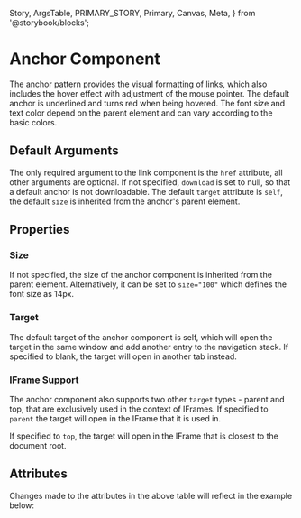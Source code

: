   Story,
  ArgsTable,
  PRIMARY_STORY,
  Primary,
  Canvas,
  Meta,
} from '@storybook/blocks';


<Meta of={AnchorStories} />

# Anchor Component

The anchor pattern provides the visual formatting of links, which also includes the hover effect with adjustment of the mouse pointer.
The default anchor is underlined and turns red when being hovered. The font size and text color depend on the parent element and can vary according to the basic colors.

## Default Arguments

<Canvas columns={3} withSource="open" withToolbar={false}>
  <Story id="components-interaction-anchor--story-010-default" />
</Canvas>

The only required argument to the link component is the `href` attribute, all other arguments are optional.
If not specified, `download` is set to null, so that a default anchor is not downloadable.
The default `target` attribute is `self`, the default `size` is inherited from the anchor's parent element.

## Properties

### Size

<Canvas columns={3} withSource="open" withToolbar={false}>
  <Story id="components-interaction-anchor--story-020-size-100" />
</Canvas>

If not specified, the size of the anchor component is inherited from the parent element.
Alternatively, it can be set to `size="100"` which defines the font size as 14px.

### Target

<Canvas columns={3} withSource="open" withToolbar={false}>
  <Story id="components-interaction-anchor--story-030-target-blank" />
</Canvas>

The default target of the anchor component is self, which will open the target in the same window and add another entry to the navigation stack.
If specified to blank, the target will open in another tab instead.

### IFrame Support

The anchor component also supports two other `target` types - parent and top, that are exclusively used in the context of IFrames.
If specified to `parent` the target will open in the IFrame that it is used in.

If specified to `top`, the target will open in the IFrame that is closest to the document root.

## Attributes

<ArgsTable story={PRIMARY_STORY} />
Changes made to the attributes in the above table will reflect in the example below:
<Primary />
